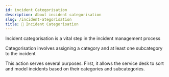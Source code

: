 ```yaml
---
id: incident Categorisation
description: About incident categorisation
slug: /incident-ategorisation
title: 📑 Incident Categorisation
---
```



Incident categorisation is a vital step in the incident management process

Categorisation involves assigning a category and at least one subcategory to the incident

This action serves several purposes. First, it allows the service desk to sort and model incidents based on their categories and subcategories.